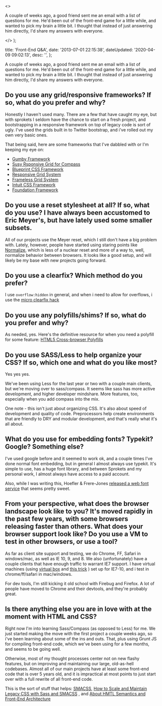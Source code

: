   <>
    <p>
      A couple of weeks ago, a good friend sent me an email with a list of
      questions for me. He'd been out of the front-end game for a little while,
      and wanted to pick my brain a little bit. I thought that instead of just
      answering him directly, I'd share my answers with everyone.
    </p>
  </>
);


  title: 'Front-End Q&A',
  date: '2013-07-01 22:15:38',
  dateUpdated: '2020-04-09 09:02:13',
  desc: '',
};

A couple of weeks ago, a good friend sent me an email with a list of questions for me. He'd been out of the front-end game for a little while, and wanted to pick my brain a little bit. I thought that instead of just answering him directly, I'd share my answers with everyone.

## Do you use any grid/responsive frameworks? If so, what do you prefer and why?

Honestly I haven't used many. There are a few that have caught my eye, but with sprokets I seldom have the chance to start on a fresh project, and bootstrapping in a responsive framework on top of legacy code is sort of ugly. I've used the grids built in to Twitter bootstrap, and i've rolled out my own very basic ones.

That being said, here are some frameworks that I've dabbled with or I'm keeping my eye on:

- [Gumby Framework](http://gumbyframework.com)
- [Susy Rsponsive Grid for Compass](http://susy.oddbird.net/)
- [Blueprint CSS Framework](http://www.blueprintcss.org/)
- [Responsive Grid System](http://responsive.gs/)
- [Frameless Grid System](http://framelessgrid.com)
- [Intuit CSS Framework](http://inuitcss.com/)
- [Foundation Framework](http://foundation.zurb.com)

## Do you use a reset stylesheet at all? If so, what do you use? I have always been accustomed to Eric Meyer's, but have lately used some smaller subsets.

All of our projects use the Meyer reset, which I still don't have a big problem with. Lately, however, people have started using staring points like [Normalize](http://necolas.github.io/normalize.css/), which is less of a nuclear reset and more of a way to, well, normalize behavior between browsers. It looks like a good setup, and will likely be my base with new projects going forward.

## Do you use a clearfix? Which method do you prefer?

I use `overflow:hidden` in general, and when i need to allow for overflows, i use the [micro clearfix hack](http://nicolasgallagher.com/micro-clearfix-hack/)

## Do you use any polyfills/shims? If so, what do you prefer and why?

As needed, yes. Here's the definitive resource for when you need a polyfill for some feature: [HTML5 Cross-browser Polyfills](https://github.com/Modernizr/Modernizr/wiki/HTML5-Cross-browser-Polyfills)

## Do you use SASS/Less to help organize your CSS? If so, which one and what do you like most?

Yes yes yes.

We've been using Less for the last year or two with a couple main clients, but we're moving over to sass/compass. It seems like sass has more active development, and higher developer mindshare. More features, too, especially when you add compass into the mix.

One note - this isn't just about organizing CSS. It's also about speed of development and quality of code. Preprocessors help create environments that are friendly to DRY and modular development, and that's really what it's all about.

## What do you use for embedding fonts? Typekit? Google? Something else?

I've used google before and it seemed to work ok, and a couple times I've done normal font embedding, but in general I almost always use typekit. It's simple to use, has a huge font library, and between Sprokets and my personal work, I almost always have access to a paid account.

Also, while I was writing this, Hoefler & Frere-Jones [released a web font service](http://www.typography.com/cloud/welcome/) that seems pretty sweet.

## From your perspective, what does the browser landscape look like to you? It's moved rapidly in the past few years, with some browsers releasing faster than others. What does your browser support look like? Do you use a VM to test in other browsers, or use a tool?

As far as client site support and testing, we do Chrome, FF, Safari in windows/mac, as well as IE 10, 9, and 8\. We also (unfortunately) have a couple clients that have enough traffic to warrant IE7 support. I have virtual machines (using [virtual box](http://virtualbox.org) and [this trick](http://osxdaily.com/2011/09/04/internet-explorer-for-mac-ie7-ie8-ie-9-free/) ) set up for IE7-10, and i test in chrome/ff/safari in mac/windows.

For dev tools, I'm still kicking it old school with Firebug and Firefox. A lot of people have moved to Chrome and their devtools, and they're probably great.

## Is there anything else you are in love with at the moment with HTML and CSS?

Right now I'm into learning Sass/Compass (as opposed to Less) for me. We just started making the move with the first project a couple weeks ago, so i've been learning about some of the ins and outs. That, plus using Grunt JS for compiling front-end code, which we've been using for a few months, and seems to be going well.

Otherwise, most of my thought processes center not on new flashy features, but on improving and maintaining our large, old-as-hell codebases. Almost all of our main projects have at least some front-end code that is over 5 years old, and it is impractical at most points to just start over with a full rewrite of all front-end code.

This is the sort of stuff that helps: [SMACSS](http://smacss.com), [How to Scale and Maintain Legacy CSS with Sass and SMACSS](http://webuild.envato.com/blog/how-to-scale-and-maintain-legacy-css-with-sass-and-smacss/) , and [About HMTL Semantics and Front-End Architecture](http://nicolasgallagher.com/about-html-semantics-front-end-architecture/)
